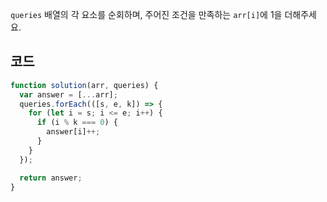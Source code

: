 `queries` 배열의 각 요소를 순회하며, 주어진 조건을 만족하는 `arr[i]`에 1을 더해주세요.

## 코드

```js
function solution(arr, queries) {
  var answer = [...arr];
  queries.forEach(([s, e, k]) => {
    for (let i = s; i <= e; i++) {
      if (i % k === 0) {
        answer[i]++;
      }
    }
  });

  return answer;
}
```
